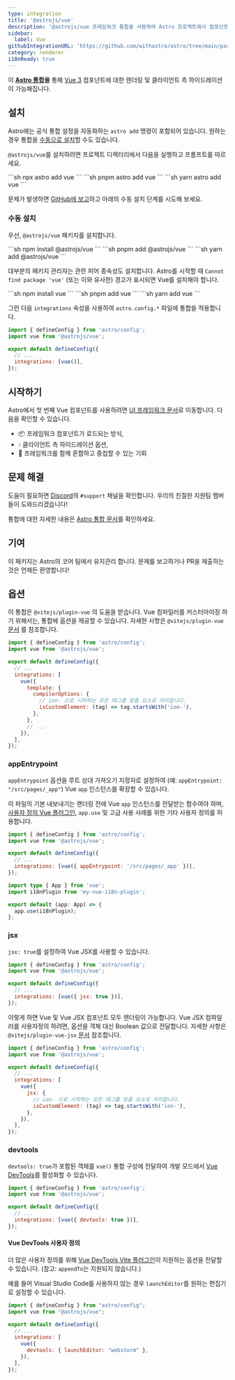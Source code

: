 ```yaml
---
type: integration
title: '@astrojs/vue'
description: '@astrojs/vue 프레임워크 통합을 사용하여 Astro 프로젝트에서 컴포넌트 지원을 확장하는 방법 알아보기'
sidebar:
  label: Vue
githubIntegrationURL: 'https://github.com/withastro/astro/tree/main/packages/integrations/vue/'
category: renderer
i18nReady: true
---
```


이 **[Astro 통합](/ko/guides/integrations-guide/)을** 통해 [Vue 3](https://vuejs.org/) 컴포넌트에 대한 렌더링 및 클라이언트 측 하이드레이션이 가능해집니다.

## 설치

Astro에는 공식 통합 설정을 자동화하는 `astro add` 명령이 포함되어 있습니다. 원하는 경우 통합을 [수동으로 설치](#수동-설치)할 수도 있습니다.

`@astrojs/vue`를 설치하려면 프로젝트 디렉터리에서 다음을 실행하고 프롬프트를 따르세요.

<PackageManagerTabs>
  <Fragment slot="npm">
  ```sh
  npx astro add vue
  ```
  </Fragment>
  <Fragment slot="pnpm">
  ```sh
  pnpm astro add vue
  ```
  </Fragment>
  <Fragment slot="yarn">
  ```sh
  yarn astro add vue
  ```
  </Fragment>
</PackageManagerTabs>

문제가 발생하면 [GitHub에 보고](https://github.com/withastro/astro/issues)하고 아래의 수동 설치 단계를 시도해 보세요.

### 수동 설치

우선, `@astrojs/vue` 패키지를 설치합니다.

<PackageManagerTabs>
  <Fragment slot="npm">
  ```sh
  npm install @astrojs/vue
  ```
  </Fragment>
  <Fragment slot="pnpm">
  ```sh
  pnpm add @astrojs/vue
  ```
  </Fragment>
  <Fragment slot="yarn">
  ```sh
  yarn add @astrojs/vue
  ```
  </Fragment>
</PackageManagerTabs>

대부분의 패키지 관리자는 관련 피어 종속성도 설치합니다. Astro를 시작할 때 `Cannot find package 'vue'` (또는 이와 유사한) 경고가 표시되면 Vue를 설치해야 합니다.

<PackageManagerTabs>
  <Fragment slot="npm">
  ```sh
  npm install vue
  ```
  </Fragment>
  <Fragment slot="pnpm">
  ```sh
  pnpm add vue
  ```
  </Fragment>
  <Fragment slot="yarn">
  ```sh
  yarn add vue
  ```
  </Fragment>
</PackageManagerTabs>

그런 다음 `integrations` 속성을 사용하여 `astro.config.*` 파일에 통합을 적용합니다.

```js ins={2} ins="vue()" title="astro.config.mjs"
import { defineConfig } from 'astro/config';
import vue from '@astrojs/vue';

export default defineConfig({
  // ...
  integrations: [vue()],
});
```

## 시작하기

Astro에서 첫 번째 Vue 컴포넌트를 사용하려면 [UI 프레임워크 문서](/ko/guides/framework-components/#프레임워크-컴포넌트-사용)로 이동합니다. 다음을 확인할 수 있습니다.

* 📦 프레임워크 컴포넌트가 로드되는 방식,
* 💧 클라이언트 측 하이드레이션 옵션,
* 🤝 프레임워크를 함께 혼합하고 중첩할 수 있는 기회

## 문제 해결

도움이 필요하면 [Discord](https://astro.build/chat)의 `#support` 채널을 확인합니다. 우리의 친절한 지원팀 멤버들이 도와드리겠습니다!

통합에 대한 자세한 내용은 [Astro 통합 문서](/ko/guides/integrations-guide/)를 확인하세요.

## 기여

이 패키지는 Astro의 코어 팀에서 유지관리 합니다. 문제를 보고하거나 PR을 제출하는 것은 언제든 환영합니다!

## 옵션

이 통합은 `@vitejs/plugin-vue` 의 도움을 받습니다. Vue 컴파일러를 커스터마이징 하기 위해서는, 통합에 옵션을 제공할 수 있습니다. 자세한 사항은 `@vitejs/plugin-vue` [문서](https://www.npmjs.com/package/@vitejs/plugin-vue) 를 참조합니다.

```js title="astro.config.mjs"
import { defineConfig } from 'astro/config';
import vue from '@astrojs/vue';

export default defineConfig({
  // ...
  integrations: [
    vue({
      template: {
        compilerOptions: {
          // ion- 으로 시작하는 모든 태그를 맞춤 요소로 처리합니다.
          isCustomElement: (tag) => tag.startsWith('ion-'),
        },
      },
      // ...
    }),
  ],
});
```

### appEntrypoint

`appEntrypoint` 옵션을 루트 상대 가져오기 지정자로 설정하여 (예: `appEntrypoint: "/src/pages/_app"`) Vue `app` 인스턴스를 확장할 수 있습니다.

이 파일의 기본 내보내기는 랜더링 전에 Vue `app` 인스턴스를 전달받는 함수여야 하며, [사용자 정의 Vue 플러그인](https://vuejs.org/guide/reusability/plugins.html), `app.use` 및 고급 사용 사례를 위한 기타 사용자 정의를 허용합니다.


```js title="astro.config.mjs"
import { defineConfig } from 'astro/config';
import vue from '@astrojs/vue';

export default defineConfig({
  // ...
  integrations: [vue({ appEntrypoint: '/src/pages/_app' })],
});
```

```ts title="src/pages/_app.ts"
import type { App } from 'vue';
import i18nPlugin from 'my-vue-i18n-plugin';

export default (app: App) => {
  app.use(i18nPlugin);
};
```

### jsx

`jsx: true`를 설정하여 Vue JSX를 사용할 수 있습니다.

```js title="astro.config.mjs"
import { defineConfig } from 'astro/config';
import vue from '@astrojs/vue';

export default defineConfig({
  // ...
  integrations: [vue({ jsx: true })],
});
```

이렇게 하면 Vue 및 Vue JSX 컴포넌트 모두 렌더링이 가능합니다. Vue JSX 컴파일러를 사용자정의 하려면, 옵션을 객체 대신 Boolean 값으로 전달합니다. 자세한 사항은 `@vitejs/plugin-vue-jsx` [문서](https://www.npmjs.com/package/@vitejs/plugin-vue-jsx) 참조합니다.

```js title="astro.config.mjs"
import { defineConfig } from 'astro/config';
import vue from '@astrojs/vue';

export default defineConfig({
  // ...
  integrations: [
    vue({
      jsx: {
        // ion- 으로 시작하는 모든 태그를 맞춤 요소로 처리합니다.
        isCustomElement: (tag) => tag.startsWith('ion-'),
      },
    }),
  ],
});
```

### devtools

<p><Since pkg="@astrojs/vue" v="4.2.0" /></p>

`devtools: true`가 포함된 객체를 `vue()` 통합 구성에 전달하여 개발 모드에서 [Vue DevTools](https://devtools-next.vuejs.org/)를 활성화할 수 있습니다.

```js title="astro.config.mjs"
import { defineConfig } from 'astro/config';
import vue from '@astrojs/vue';

export default defineConfig({
  // ...
  integrations: [vue({ devtools: true })],
});
```

#### Vue DevTools 사용자 정의

<p><Since pkg="@astrojs/vue" v="4.3.0" /></p>

더 많은 사용자 정의를 위해 [Vue DevTools Vite 플러그인](https://devtools-next.vuejs.org/guide/vite-plugin#options)이 지원하는 옵션을 전달할 수 있습니다. (참고: `appendTo`는 지원되지 않습니다.)

예를 들어 Visual Studio Code를 사용하지 않는 경우 `launchEditor`를 원하는 편집기로 설정할 수 있습니다.

```js title="astro.config.mjs"
import { defineConfig } from "astro/config";
import vue from "@astrojs/vue";

export default defineConfig({
  // ...
  integrations: [
    vue({
      devtools: { launchEditor: "webstorm" },
    }),
  ],
});
```
